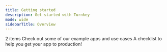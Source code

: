 ```yaml
---
title: Getting started
description: Get started with Turnkey
mode: wide
sidebarTitle: Overview
---
```


<CardGroup>
  <Card title="Quickstart" href="/getting-started/quickstart" icon="folder-open" iconType="solid" horizontal>
  2 items
  </Card>

  <Card title="Examples" href="/getting-started/examples" icon="file-lines" iconType="solid" horizontal>
    Check out some of our example apps and use cases
  </Card>

  <Card title="Launch Checklist" href="/getting-started/launch-checklist" icon="file-lines" iconType="solid" horizontal>
    A checklist to help you get your app to production!
  </Card>
</CardGroup>
